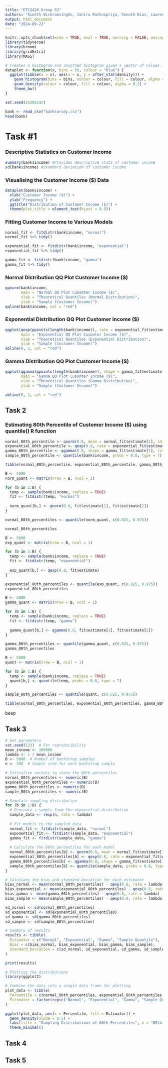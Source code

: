 ---
title: "ETC2420 Group 53"
authors: "Sineth Wickramsinghe, Janiru Rathnapriya, Senuth Dias, Lawrence"
output: html_document
date: "2024-09-22"
---

```{r setup, include=FALSE}
knitr::opts_chunk$set(echo = TRUE, eval = TRUE, warning = FALSE, message = FALSE, error = FALSE)
library(tidyverse)
library(broom)
library(gridExtra)
library(MASS)

# Creates a histogram and smoothed histogram given a vector of values.
dataplot <- function(x, bins = 50, colour = "blue") {
  ggplot(tibble(x = x), aes(x = x, y = after_stat(density))) +
    geom_histogram(bins = bins, colour = colour, fill = colour, alpha = 0.2) +
    geom_density(colour = colour, fill = colour, alpha = 0.2) +
    theme_bw()
}

set.seed(24205242)
```

```{r Reading Bank Survey Data}
bank <- read_csv("banksurvey.csv")
head(bank)
```

# **Task #1**

### Descriptive Statistics on Customer Income

```{r Descriptive Statistics}

summary(bank$income) #Provides descriptive stats of customer income 
sd(bank$income) #Standard deviation of customer income 
```
### Visualising the Customer Income ($) Data 

```{r Visualising Data}
dataplot(bank$income) + 
  xlab("Customer Income ($)") + 
  ylab("Frequency") + 
  ggtitle("Distribution of Customer Income ($)") + 
  theme(plot.title = element_text(hjust = 0.5))
```


### Fitting Customer Income to Various Models

```{r Fitting Customer Income to Varuous Models}
normal_fit <- fitdistr(bank$income, "normal")
normal_fit %>% tidy()

exponential_fit <- fitdistr(bank$income, "exponential") 
exponential_fit %>% tidy()

gamma_fit <- fitdistr(bank$income, "gamma") 
gamma_fit %>% tidy()
```

### Normal Distribution QQ Plot Customer Income ($) 

```{r}
qqnorm(bank$income, 
       main = "Normal QQ Plot Cusomter Income ($)",
       xlab = "Theoretical Quantiles (Normal Distribution)", 
       ylab = "Sample (Customer Income)")
qqline(bank$income, col = "red") 
```

### Exponential Distribution QQ Plot Customer Income ($) 


```{r}
qqplot(qexp(ppoints(length(bank$income)), rate = exponential_fit$estimate), bank$income, 
       main = "Exponential QQ Plot Cusomter Income ($)",
       xlab = "Theoretical Quantiles (Exponential Distribution)", 
       ylab = "Sample (Customer Income)")
abline(0, 1, col = "red")
```



### Gamma Distribution QQ Plot Customer Income ($) 


```{r}
qqplot(qgamma(ppoints(length(bank$income)), shape = gamma_fit$estimate["shape"], rate = gamma_fit$estimate["rate"]), bank$income, 
       main = "Gamma QQ Plot Cusomter Income ($)",
       xlab = "Theoretical Quantiles (Gamma Distribution)", 
       ylab = "Sample (Customer Income)") 

abline(0, 1, col = "red")
```



## **Task 2**

### Estimating 80th Percentile of Customer Income ($) using quantile() R function 

```{r}
normal_80th_percentile <- qnorm(0.8, mean = normal_fit$estimate[1], sd =normal_fit$estimate[2])
exponential_80th_percentile <- qexp(0.8, rate = exponential_fit$estimate)
gamma_80th_percentile <- qgamma(0.8, shape = gamma_fit$estimate[1], rate = gamma_fit$estimate[2])
sample_80th_percentile <- quantile(bank$income, probs = 0.8, type = 7)

tibble(normal_80th_percentile, exponential_80th_percentile, gamma_80th_percentile, sample_80th_percentile)
```




```{r}
B <- 5000
norm_quant <- matrix(nrow = B, ncol = 1)

for (b in 1:B) {
  temp <- sample(bank$income, replace = TRUE)
  fit <- fitdistr(temp, "normal")
  
  norm_quant[b,] <- qnorm(0.8, fit$estimate[1], fit$estimate[2])
}

normal_80th_percentiles <- quantile(norm_quant, c(0.025, 0.975))

normal_80th_percentiles
```


```{r}
B <- 5000
exp_quant <- matrix(nrow = B, ncol = 1)

for (b in 1:B) {
  temp <- sample(bank$income, replace = TRUE)
  fit <- fitdistr(temp, "exponential")
  
  exp_quant[b,] <- qexp(0.8, fit$estimate)
}

exponential_80th_percentiles <- quantile(exp_quant, c(0.025, 0.975))
exponential_80th_percentiles
```

```{r}
B <- 5000
gamma_quant <- matrix(nrow = B, ncol = 1)

for (b in 1:B) {
  temp <- sample(bank$income, replace = TRUE)
  fit <- fitdistr(temp, "gamma")
  
  gamma_quant[b,] <- qgamma(0.8, fit$estimate[1], fit$estimate[2])
}

gamma_80th_percentiles <- quantile(gamma_quant, c(0.025, 0.975))
gamma_80th_percentiles
```

```{r}
B <- 5000
quant <- matrix(nrow = B, ncol = 1)

for (b in 1:B) {
  temp <- sample(bank$income, replace = TRUE)
  quant[b,] <- quantile(temp, probs = 0.8, type = 7)
}

sample_80th_percentiles <- quantile(quant, c(0.025, 0.975))
```

```{r}
tibble(normal_80th_percentiles, exponential_80th_percentiles, gamma_80th_percentiles, sample_80th_percentiles)
```

beep

## **Task 3**

```{r}
# Set parameters
set.seed(123)  # For reproducibility
mean_income <- 100000
lambda <- 1 / mean_income
B <- 5000  # Number of bootstrap samples
n <- 200  # Sample size for each bootstrap sample

# Initialize vectors to store the 80th percentiles
normal_80th_percentiles <- numeric(B)
exponential_80th_percentiles <- numeric(B)
gamma_80th_percentiles <- numeric(B)
sample_80th_percentiles <- numeric(B)

# Simulate sampling distribution
for (b in 1:B) {
  # Generate a sample from the exponential distribution
  sample_data <- rexp(n, rate = lambda)
  
  # Fit models to the sampled data
  normal_fit <- fitdistr(sample_data, "normal")
  exponential_fit <- fitdistr(sample_data, "exponential")
  gamma_fit <- fitdistr(sample_data, "gamma")
  
  # Calculate the 80th percentiles for each model
  normal_80th_percentiles[b] <- qnorm(0.8, mean = normal_fit$estimate[1], sd = normal_fit$estimate[2])
  exponential_80th_percentiles[b] <- qexp(0.8, rate = exponential_fit$estimate)
  gamma_80th_percentiles[b] <- qgamma(0.8, shape = gamma_fit$estimate[1], rate = gamma_fit$estimate[2])
  sample_80th_percentiles[b] <- quantile(sample_data, probs = 0.8, type = 7)
}

# Calculate the bias and standard deviation for each estimator
bias_normal <- mean(normal_80th_percentiles) - qexp(0.8, rate = lambda)
bias_exponential <- mean(exponential_80th_percentiles) - qexp(0.8, rate = lambda)
bias_gamma <- mean(gamma_80th_percentiles) - qexp(0.8, rate = lambda)
bias_sample <- mean(sample_80th_percentiles) - qexp(0.8, rate = lambda)

sd_normal <- sd(normal_80th_percentiles)
sd_exponential <- sd(exponential_80th_percentiles)
sd_gamma <- sd(gamma_80th_percentiles)
sd_sample <- sd(sample_80th_percentiles)

# Summary of results
results <- tibble(
  Estimator = c("Normal", "Exponential", "Gamma", "Sample Quantile"),
  Bias = c(bias_normal, bias_exponential, bias_gamma, bias_sample),
  Standard_Deviation = c(sd_normal, sd_exponential, sd_gamma, sd_sample)
)

print(results)

# Plotting the distributions
library(ggplot2)

# Combine the data into a single data frame for plotting
plot_data <- tibble(
  Percentile = c(normal_80th_percentiles, exponential_80th_percentiles, gamma_80th_percentiles, sample_80th_percentiles),
  Estimator = factor(rep(c("Normal", "Exponential", "Gamma", "Sample Quantile"), each = B))
)

ggplot(plot_data, aes(x = Percentile, fill = Estimator)) +
  geom_density(alpha = 0.5) +
  labs(title = "Sampling Distributions of 80th Percentiles", x = "80th Percentile", y = "Density") +
  theme_minimal()
```



## **Task 4**


## **Task 5**
